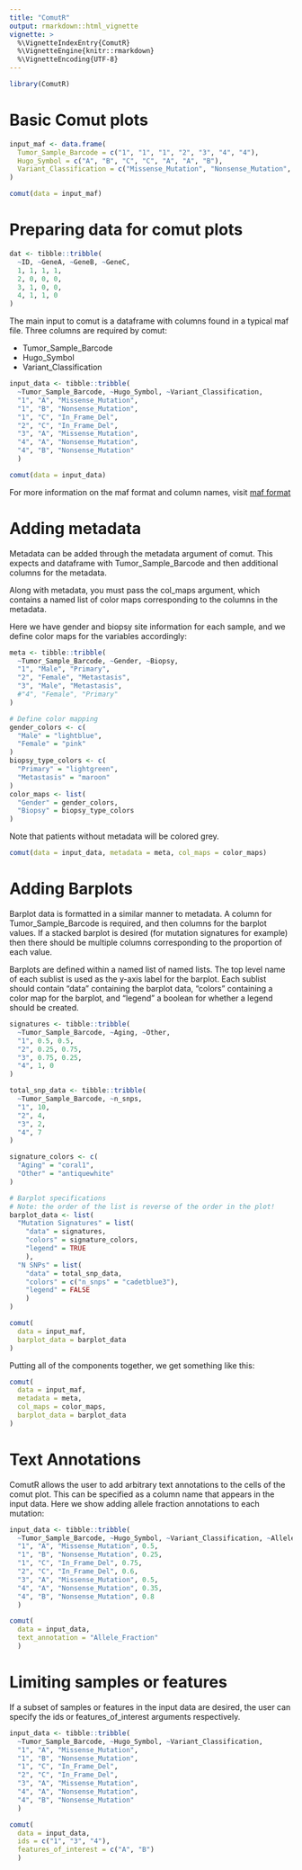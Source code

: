 ```yaml
---
title: "ComutR"
output: rmarkdown::html_vignette
vignette: >
  %\VignetteIndexEntry{ComutR}
  %\VignetteEngine{knitr::rmarkdown}
  %\VignetteEncoding{UTF-8}
---
```


```r
library(ComutR)
```

# Basic Comut plots

```r
input_maf <- data.frame(
  Tumor_Sample_Barcode = c("1", "1", "1", "2", "3", "4", "4"),
  Hugo_Symbol = c("A", "B", "C", "C", "A", "A", "B"),
  Variant_Classification = c("Missense_Mutation", "Nonsense_Mutation", "In_Frame_Del", "In_Frame_Del", "Missense_Mutation", "Nonsense_Mutation", "Nonsense_Mutation")
)

comut(data = input_maf)
```

# Preparing data for comut plots

```r
dat <- tibble::tribble(
  ~ID, ~GeneA, ~GeneB, ~GeneC,
  1, 1, 1, 1,
  2, 0, 0, 0,
  3, 1, 0, 0,
  4, 1, 1, 0
)
```

The main input to comut is a dataframe with columns found in a typical maf file. Three columns are required by comut:

- Tumor_Sample_Barcode
- Hugo_Symbol
- Variant_Classification

```r
input_data <- tibble::tribble(
  ~Tumor_Sample_Barcode, ~Hugo_Symbol, ~Variant_Classification,
  "1", "A", "Missense_Mutation",
  "1", "B", "Nonsense_Mutation",
  "1", "C", "In_Frame_Del",
  "2", "C", "In_Frame_Del",
  "3", "A", "Missense_Mutation",
  "4", "A", "Nonsense_Mutation",
  "4", "B", "Nonsense_Mutation"
  )
```


```r
comut(data = input_data)
```


For more information on the maf format and column names, visit [maf format](https://docs.gdc.cancer.gov/Data/File_Formats/MAF_Format/)

# Adding metadata

Metadata can be added through the metadata argument of comut. This expects and dataframe with Tumor_Sample_Barcode and then additional columns for the metadata.

Along with metadata, you must pass the col_maps argument, which contains a named list of color maps corresponding to the columns in the metadata.

Here we have gender and biopsy site information for each sample, and we define color maps for the variables accordingly:

```r
meta <- tibble::tribble(
  ~Tumor_Sample_Barcode, ~Gender, ~Biopsy,
  "1", "Male", "Primary",
  "2", "Female", "Metastasis",
  "3", "Male", "Metastasis",
  #"4", "Female", "Primary"
)

# Define color mapping
gender_colors <- c(
  "Male" = "lightblue",
  "Female" = "pink"
)
biopsy_type_colors <- c(
  "Primary" = "lightgreen",
  "Metastasis" = "maroon"
)
color_maps <- list(
  "Gender" = gender_colors,
  "Biopsy" = biopsy_type_colors
)
```

Note that patients without metadata will be colored grey.

```r
comut(data = input_data, metadata = meta, col_maps = color_maps)
```

# Adding Barplots

Barplot data is formatted in a similar manner to metadata. A column for Tumor_Sample_Barcode is required, and then columns for the barplot values. If a stacked barplot is desired (for mutation signatures for example) then there should be multiple columns corresponding to the proportion of each value.

Barplots are defined within a named list of named lists. The top level name of each sublist is used as the y-axis label for the barplot. Each sublist should contain "data" containing the barplot data, "colors" containing a color map for the barplot, and "legend" a boolean for whether a legend should be created.

```r
signatures <- tibble::tribble(
  ~Tumor_Sample_Barcode, ~Aging, ~Other,
  "1", 0.5, 0.5,
  "2", 0.25, 0.75,
  "3", 0.75, 0.25,
  "4", 1, 0
)

total_snp_data <- tibble::tribble(
  ~Tumor_Sample_Barcode, ~n_snps,
  "1", 10,
  "2", 4,
  "3", 2,
  "4", 7
)

signature_colors <- c(
  "Aging" = "coral1",
  "Other" = "antiquewhite"
)

# Barplot specifications
# Note: the order of the list is reverse of the order in the plot!
barplot_data <- list(
  "Mutation Signatures" = list(
    "data" = signatures,
    "colors" = signature_colors,
    "legend" = TRUE
    ),
  "N SNPs" = list(
    "data" = total_snp_data,
    "colors" = c("n_snps" = "cadetblue3"),
    "legend" = FALSE
    )
)
```

```r
comut(
  data = input_maf,
  barplot_data = barplot_data
)
```

Putting all of the components together, we get something like this:

```r
comut(
  data = input_maf,
  metadata = meta,
  col_maps = color_maps,
  barplot_data = barplot_data
)
```

# Text Annotations

ComutR allows the user to add arbitrary text annotations to the cells of the comut plot. This can be specified as a column name that appears in the input data. Here we show adding allele fraction annotations to each mutation:

```r
input_data <- tibble::tribble(
  ~Tumor_Sample_Barcode, ~Hugo_Symbol, ~Variant_Classification, ~Allele_Fraction,
  "1", "A", "Missense_Mutation", 0.5,
  "1", "B", "Nonsense_Mutation", 0.25,
  "1", "C", "In_Frame_Del", 0.75,
  "2", "C", "In_Frame_Del", 0.6,
  "3", "A", "Missense_Mutation", 0.5,
  "4", "A", "Nonsense_Mutation", 0.35,
  "4", "B", "Nonsense_Mutation", 0.8
  )

comut(
  data = input_data,
  text_annotation = "Allele_Fraction"
  )
```

# Limiting samples or features

If a subset of samples or features in the input data are desired, the user can specify the ids or features_of_interest arguments respectively.

```r
input_data <- tibble::tribble(
  ~Tumor_Sample_Barcode, ~Hugo_Symbol, ~Variant_Classification,
  "1", "A", "Missense_Mutation",
  "1", "B", "Nonsense_Mutation",
  "1", "C", "In_Frame_Del",
  "2", "C", "In_Frame_Del",
  "3", "A", "Missense_Mutation",
  "4", "A", "Nonsense_Mutation",
  "4", "B", "Nonsense_Mutation"
  )

comut(
  data = input_data,
  ids = c("1", "3", "4"),
  features_of_interest = c("A", "B")
  )
```
